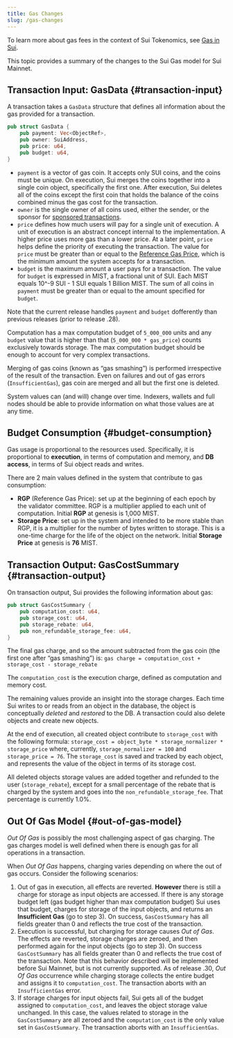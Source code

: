 ```yaml
---
title: Gas Changes
slug: /gas-changes
---
```


To learn more about gas fees in the context of Sui Tokenomics, see [Gas in Sui](../../learn/economics//gas-in-sui.mdx).

This topic provides a summary of the changes to the Sui Gas model for Sui Mainnet.

## Transaction Input: GasData {#transaction-input}

A transaction takes a `GasData` structure that defines all information about the gas provided for a transaction.

```rust
pub struct GasData {
	pub payment: Vec<ObjectRef>,
	pub owner: SuiAddress,
	pub price: u64,
	pub budget: u64,
}
```

- `payment` is a vector of gas coin. It accepts only SUI coins, and the coins must be unique. On execution, Sui merges the coins together into a single coin object, specifically the first one. After execution, Sui deletes all of the coins except the first coin that holds the balance of the coins combined minus the gas cost for the transaction.
- `owner` is the single owner of all coins used, either the sender, or the sponsor for [sponsored transactions](../../learn/core-concepts/sponsored-transactions.mdx).
- `price` defines how much users will pay for a single unit of execution. A unit of execution is an abstract concept internal to the implementation. A higher price uses more gas than a lower price. At a later point, `price` helps define the priority of executing the transaction. The value for `price` must be greater than or equal to the [Reference Gas Price](../../learn/economics/gas-pricing.mdx), which is the minimum amount the system accepts for a transaction.
- `budget` is the maximum amount a user pays for a transaction. The value for `budget` is expressed in MIST, a fractional unit of SUI. Each MIST equals 10^-9 SUI - 1 SUI equals 1 Billion MIST. The sum of all coins in `payment` must be greater than or equal to the amount specified for `budget`.

Note that the current release handles `payment` and `budget` dofferently than previous releases (prior to release .28).

Computation has a max computation budget of `5_000_000` units and any `budget` value that is higher than that (`5_000_000 * gas_price`) counts exclusively towards storage. The max computation budget should be enough to account for very complex transactions.

Merging of gas coins (known as “gas smashing”) is performed irrespective of the result of the transaction. Even on failures and out of gas errors (`InsufficientGas`), gas coin are merged and all but the first one is deleted.

System values can (and will) change over time. Indexers, wallets and full nodes should be able to provide information on what those values are at any time.

## Budget Consumption {#budget-consumption}

Gas usage is proportional to the resources used. Specifically, it is proportional to **execution**, in terms of computation and memory, and **DB access**, in terms of Sui object reads and writes.

There are 2 main values defined in the system that contribute to gas consumption:

- **RGP** (Reference Gas Price): set up at the beginning of each epoch by the validator committee. RGP is a multiplier applied to each unit of computation. Initial **RGP** at genesis is 1,000 MIST.
- **Storage Price**: set up in the system and intended to be more stable than RGP, it is a multiplier for the number of bytes written to storage. This is a one-time charge for the life of the object on the network. Initial **Storage Price** at genesis is **76** MIST.

## Transaction Output: GasCostSummary {#transaction-output}

On transaction output, Sui provides the following information about gas:

```rust
pub struct GasCostSummary {
	pub computation_cost: u64,
	pub storage_cost: u64,
	pub storage_rebate: u64,
	pub non_refundable_storage_fee: u64,
}
```

The final gas charge, and so the amount subtracted from the gas coin (the first one after “gas smashing”) is:
`gas charge = computation_cost + storage_cost - storage_rebate`

The `computation_cost` is the execution charge, defined as computation and memory cost.

The remaining values provide an insight into the storage charges. Each time Sui writes to or reads from an object in the database, the object is conceptually _deleted_ and _restored_ to the DB. A transaction could also delete objects and create new objects.

At the end of execution, all created object contribute to `storage_cost` with the following formula: `storage_cost = object_byte * storage_normalizer * storage_price` where, currently, `storage_normalizer = 100` and `storage_price = 76`. The `storage_cost` is saved and tracked by each object, and represents the value of the object in terms of its storage cost.

All deleted objects storage values are added together and refunded to the user (`storage_rebate`), except for a small percentage of the rebate that is charged by the system and goes into the `non_refundable_storage_fee`. That percentage is currently 1.0%.

## Out Of Gas Model {#out-of-gas-model}

_Out Of Gas_ is possibly the most challenging aspect of gas charging. The gas charges model is well defined when there is enough gas for all operations in a transaction.

When _Out Of Gas_ happens, charging varies depending on where the out of gas occurs. Consider the following scenarios:

1. Out of gas in execution, all effects are reverted. **However** there is still a charge for storage as input objects are accessed. If there is any storage budget left (gas budget higher than max computation budget) Sui uses that budget, charges for storage of the input objects, and returns an **Insufficient Gas** (go to step 3). On success, `GasCostSummary` has all fields greater than 0 and reflects the true cost of the transaction.
1. Execution is successful, but charging for storage causes _Out of Gas_.
   The effects are reverted, storage charges are zeroed, and then performed again for the input objects (go to step 3). On success `GasCostSummary` has all fields greater than 0 and reflects the true cost of the transaction.
   Note that this behavior described will be implemented before Sui Mainnet, but is not currently supported. As of release .30, _Out Of Gas_ occurrence while charging storage collects the entire budget and assigns it to `computation_cost`. The transaction aborts with an `InsufficientGas` error.
1. If storage charges for input objects fail, Sui gets all of the budget assigned to `computation_cost`, and leaves the object storage value unchanged. In this case, the values related to storage in the `GasCostSummary` are all zeroed and the `computation_cost` is the only value set in `GasCostSummary`. The transaction aborts with an `InsufficientGas`.
